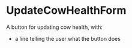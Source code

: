 
<Meta of={UpdateCowHealthFormStories} />

# UpdateCowHealthForm

A button for updating cow health, with:

* a line telling the user what the button does

<Canvas>
  <Story of={UpdateCowHealthFormStories.Uncontrolled} />
</Canvas>
